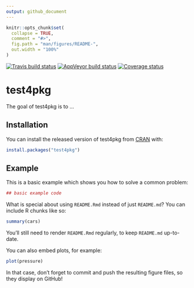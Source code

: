```yaml
---
output: github_document
---
```


<!-- README.md is generated from README.Rmd. Please edit that file -->

```r
knitr::opts_chunk$set(
  collapse = TRUE,
  comment = "#>",
  fig.path = "man/figures/README-",
  out.width = "100%"
)
```

  [![Travis build status](https://travis-ci.org/JiaxiangBU/test4pkg.svg?branch=master)](https://travis-ci.org/JiaxiangBU/test4pkg)
  [![AppVeyor build status](https://ci.appveyor.com/api/projects/status/github/JiaxiangBU/test4pkg?branch=master&svg=true)](https://ci.appveyor.com/project/JiaxiangBU/test4pkg)
  [![Coverage status](https://codecov.io/gh/JiaxiangBU/test4pkg/branch/master/graph/badge.svg)](https://codecov.io/github/JiaxiangBU/test4pkg?branch=master)
  
# test4pkg

The goal of test4pkg is to ...

## Installation

You can install the released version of test4pkg from [CRAN](https://CRAN.R-project.org) with:

``` r
install.packages("test4pkg")
```

## Example

This is a basic example which shows you how to solve a common problem:

```r
## basic example code
```

What is special about using `README.Rmd` instead of just `README.md`? You can include R chunks like so:

```r
summary(cars)
```

You'll still need to render `README.Rmd` regularly, to keep `README.md` up-to-date.

You can also embed plots, for example:

```r
plot(pressure)
```

In that case, don't forget to commit and push the resulting figure files, so they display on GitHub!
